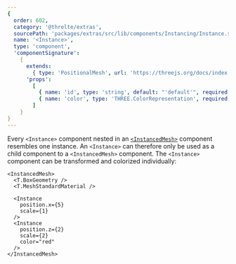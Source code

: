 ```yaml
---
{
  order: 602,
  category: '@threlte/extras',
  sourcePath: 'packages/extras/src/lib/components/Instancing/Instance.svelte',
  name: '<Instance>',
  type: 'component',
  'componentSignature':
    {
      extends:
        { type: 'PositionalMesh', url: 'https://threejs.org/docs/index.html#api/en/objects/Mesh' },
      'props':
        [
          { name: 'id', type: 'string', default: "'default'", required: false },
          { name: 'color', type: 'THREE.ColorRepresentation', required: false }
        ]
    }
}
---
```


Every `<Instance>` component nested in an [`<InstancedMesh>`](/docs/reference/extras/instanced-mesh) component resembles one instance. An `<Instance>` can therefore only be used as a child component to a `<InstancedMesh>` component. The `<Instance>` component can be transformed and colorized individually:

```svelte
<InstancedMesh>
  <T.BoxGeometry />
  <T.MeshStandardMaterial />

  <Instance
    position.x={5}
    scale={1}
  />
  <Instance
    position.z={2}
    scale={2}
    color="red"
  />
</InstancedMesh>
```
